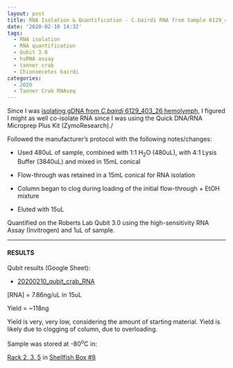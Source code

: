 ```yaml
---
layout: post
title: RNA Isolation & Quantification - C.bairdi RNA from Sample 6129_403_26
date: '2020-02-10 14:32'
tags:
  - RNA isolation
  - RNA quantification
  - Qubit 3.0
  - hsRNA assay
  - tanner crab
  - Chionoecetes bairdi
categories:
  - 2020
  - Tanner Crab RNAseq
---
```

Since I was [isolating gDNA from _C.bairdi_ 6129_403_26 hemolymph](https://robertslab.github.io/sams-notebook/posts/2020/2020-02-10-DNA-Isolation-&-Quantification-Additional-C.bairdi-gDNA-from-Sample-6129_403_26/), I figured I might as well co-isolate RNA since I was using the Quick DNA/RNA Microprep Plus Kit (ZymoResearch)./

Followed the manufacturer's protocol with the following notes/changes:

- Used 480uL of sample, combined with 1:1 H<sub>2</sub>O (480uL), with 4:1 Lysis Buffer (3840uL) and mixed in 15mL conical

- Flow-through was retained in a 15mL conical for RNA isolation

- Column began to clog during loading of the initial flow-through + EtOH mixture

- Eluted with 15uL


Quantified on the Roberts Lab Qubit 3.0 using the high-sensitivity RNA Assay (Invitrogen) and 1uL of sample.


---

#### RESULTS

Qubit results (Google Sheet):

- [20200210_qubit_crab_RNA](https://docs.google.com/spreadsheets/d/17HLwzVKPzZlLTBzsrX5XH5t2E8WhztdMlIicPTjr50Q/edit?usp=sharing)

[RNA] = 7.86ng/uL in 15uL

Yield = ~118ng

Yield is very, very low, considering the amount of starting material. Yield is likely due to clogging of column, due to overloading.

Sample was stored at -80<sup>o</sup>C in:

[Rack 2, 3, 5](http://b.link/srlab-80C) in [Shellfish Box #8](https://docs.google.com/spreadsheets/d/1ax6C-muxUTXxFEtfWdswBvueLhmxZzmwZcO2ur-0q-Q/edit#gid=1794729843)
